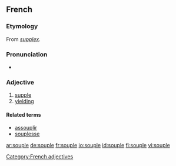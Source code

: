 ==French==

===Etymology===
From {{etyl|la|fr}} ''[[supplex]]''.

===Pronunciation===
* {{audio|Fr-souple.ogg|Audio}}

===Adjective===
{{fr-adj-mf}}

# [[supple]]
# [[yielding]]

====Related terms====
* [[assouplir]]
* [[souplesse]]

[[Category:French adjectives]]

[[ar:souple]]
[[de:souple]]
[[fr:souple]]
[[io:souple]]
[[id:souple]]
[[fi:souple]]
[[vi:souple]]